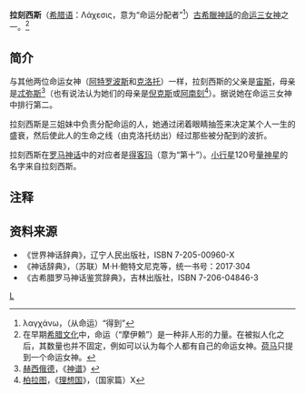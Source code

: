 '''拉刻西斯'''（[[希腊语|希腊语]]：Λάχεσις，意为“命运分配者”<ref>λαγχάνω，（从命运）“得到”</ref>）[[古希臘神話|古希臘神話]]的[[摩伊赖|命运三女神]]之一。<ref>在早期[[希腊文化|希腊文化]]中，命运（“摩伊赖”）是一种非人形的力量。在被拟人化之后，其数量也并不固定，例如可以认为每个人都有自己的命运女神。[[荷马|荷马]]只提到一个命运女神。</ref>

==简介==
与其他两位命运女神（[[阿特罗波斯|阿特罗波斯]]和[[克洛托|克洛托]]）一样，拉刻西斯的父亲是[[宙斯|宙斯]]，母亲是[[忒弥斯|忒弥斯]]<ref>[[赫西俄德|赫西俄德]]，《[[神谱|神谱]]》</ref>（也有说法认为她们的母亲是[[倪克斯|倪克斯]]或[[阿南刻|阿南刻]]<ref>[[柏拉图|柏拉图]]，《[[理想国|理想国]]》，（国家篇）X</ref>）。据说她在命运三女神中排行第二。

拉刻西斯是三姐妹中负责分配命运的人，她通过闭着眼睛抽签来决定某个人一生的盛衰，然后使此人的生命之线（由克洛托纺出）经过那些被分配到的波折。

拉刻西斯在[[罗马神话|罗马神话]]中的对应者是[[得客玛|得客玛]]（意为“第十”）。[[小行星|小行星]]120号[[量神星|量神星]]的名字来自拉刻西斯。

==注释==
{{reflist}}

==资料来源==
*《世界神话辞典》，辽宁人民出版社，ISBN 7-205-00960-X 
*《神话辞典》，（苏联）M·H·鲍特文尼克等，统一书号：2017·304 
*《古希腊罗马神话鉴赏辞典》，吉林出版社，ISBN 7-206-04846-3 

{{希臘原始神}}
[[Category:希臘女神|L]]